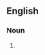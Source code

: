 ==English==

===Noun===
{{head|en|noun form|head=[[Papua]] [[new|New]] [[Guinean]]s}}

# {{plural of|Papua New Guinean|lang=en}}